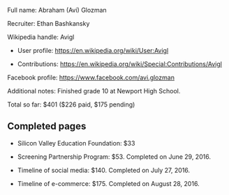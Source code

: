 Full name: Abraham (Avi) Glozman

Recruiter: Ethan Bashkansky

Wikipedia handle: Avigl

* User profile: https://en.wikipedia.org/wiki/User:Avigl

* Contributions: https://en.wikipedia.org/wiki/Special:Contributions/Avigl

Facebook profile: https://www.facebook.com/avi.glozman

Additional notes: Finished grade 10 at Newport High School.

Total so far: $401 ($226 paid, $175 pending)

== Completed pages ==

* Silicon Valley Education Foundation: $33

* Screening Partnership Program: $53. Completed on June 29, 2016.

* Timeline of social media: $140. Completed on July 27, 2016.

* Timeline of e-commerce: $175. Completed on August 28, 2016.
